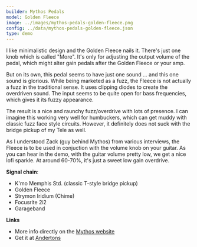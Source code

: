 ```yaml
---
builder: Mythos Pedals
model: Golden Fleece
image: ../images/mythos-pedals-golden-fleece.png
config: ../data/mythos-pedals-golden-fleece.json
type: demo
---
```


I like minimalistic design and the Golden Fleece nails it. There's just one knob which is called "More". It's only for adjusting the output volume of the pedal, which might alter gain pedals after the Golden Fleece or your amp.

But on its own, this pedal seems to have just one sound ... and this one sound is glorious. While being marketed as a fuzz, the Fleece is not actually a fuzz in the traditional sense. It uses clipping diodes to create the overdriven sound. The input seems to be quite open for bass frequencies, which gives it its fuzzy appearance.

The result is a nice and raunchy fuzz/overdrive with lots of presence. I can imagine this working very well for humbuckers, which can get muddy with classic fuzz face style circuits. However, it definitely does not suck with the bridge pickup of my Tele as well.

As I understood Zack (guy behind Mythos) from various interviews, the Fleece is to be used in conjuction with the volume knob on your guitar. As you can hear in the demo, with the guitar volume pretty low, we get a nice lofi sparkle. At around 60-70%, it's just a sweet low gain overdrive.

**Signal chain**:

- K'mo Memphis Std. (classic T-style bridge pickup)
- Golden Fleece
- Strymon Iridium (Chime)
- Focusrite 2i2
- Garageband

**Links**

- More info directly on the [Mythos website](https://mythospedals.com/golden-fleece)
- Get it at [Andertons](https://www.andertons.co.uk/mythos-golden-fleece-overdrive-fuzz-pedal-goldenfleece)
